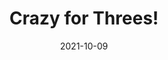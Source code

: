 ---
title: Crazy for Threes!
slug: crazy-three
date: 2021-10-09
featureImage: banana.jpg
excerpt: Threes are healthy and nutritious!
---
